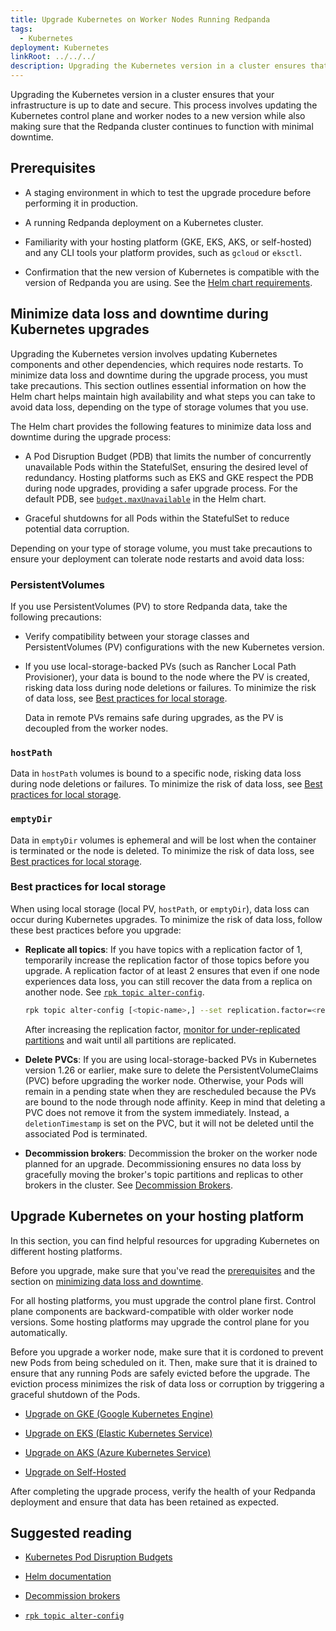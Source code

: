 ```yaml
---
title: Upgrade Kubernetes on Worker Nodes Running Redpanda
tags:
  - Kubernetes
deployment: Kubernetes
linkRoot: ../../../
description: Upgrading the Kubernetes version in a cluster ensures that your infrastructure is up to date and secure. This process involves updating the Kubernetes control plane and worker nodes to a new version while also making sure that the Redpanda cluster continues to function with minimal downtime.
---
```


<head>
    <meta name="title" content="Upgrade Kubernetes on Worker Nodes Running Redpanda | Redpanda Docs"/>
    <meta name="description" content="Upgrading the Kubernetes version in a cluster ensures that your infrastructure is up to date and secure. This process involves updating the Kubernetes control plane and worker nodes to a new version while also making sure that the Redpanda cluster continues to function with minimal downtime."/>
    <link rel="canonical" href="https://docs.redpanda.com/docs/manage/kubernetes/upgrade-kubernetes/" />
</head>

Upgrading the Kubernetes version in a cluster ensures that your infrastructure is up to date and secure. This process involves updating the Kubernetes control plane and worker nodes to a new version while also making sure that the Redpanda cluster continues to function with minimal downtime.

## Prerequisites

- A staging environment in which to test the upgrade procedure before performing it in production.

- A running Redpanda deployment on a Kubernetes cluster.

- Familiarity with your hosting platform (GKE, EKS, AKS, or self-hosted) and any CLI tools your platform provides, such as `gcloud` or `eksctl`.

- Confirmation that the new version of Kubernetes is compatible with the version of Redpanda you are using. See the [Helm chart requirements](../../../reference/redpanda-helm-spec#requirements).

## Minimize data loss and downtime during Kubernetes upgrades

Upgrading the Kubernetes version involves updating Kubernetes components and other dependencies, which requires node restarts. To minimize data loss and downtime during the upgrade process, you must take precautions. This section outlines essential information on how the Helm chart helps maintain high availability and what steps you can take to avoid data loss, depending on the type of storage volumes that you use.

The Helm chart provides the following features to minimize data loss and downtime during the upgrade process:

- A Pod Disruption Budget (PDB) that limits the number of concurrently unavailable Pods within the StatefulSet, ensuring the desired level of redundancy. Hosting platforms such as EKS and GKE respect the PDB during node upgrades, providing a safer upgrade process. For the default PDB, see [`budget.maxUnavailable`](../../../reference/redpanda-helm-spec#statefulsetbudgetmaxunavailable) in the Helm chart.

- Graceful shutdowns for all Pods within the StatefulSet to reduce potential data corruption.

Depending on your type of storage volume, you must take precautions to ensure your deployment can tolerate node restarts and avoid data loss:

### PersistentVolumes

If you use PersistentVolumes (PV) to store Redpanda data, take the following precautions:

- Verify compatibility between your storage classes and PersistentVolumes (PV) configurations with the new Kubernetes version.

- If you use local-storage-backed PVs (such as Rancher Local Path Provisioner), your data is bound to the node where the PV is created, risking data loss during node deletions or failures. To minimize the risk of data loss, see [Best practices for local storage](#best-practices-for-local-storage).

  Data in remote PVs remains safe during upgrades, as the PV is decoupled from the worker nodes.

### `hostPath`

Data in `hostPath` volumes is bound to a specific node, risking data loss during node deletions or failures. To minimize the risk of data loss, see [Best practices for local storage](#best-practices-for-local-storage).

### `emptyDir`

Data in `emptyDir` volumes is ephemeral and will be lost when the container is terminated or the node is deleted. To minimize the risk of data loss, see [Best practices for local storage](#best-practices-for-local-storage).

### Best practices for local storage

When using local storage (local PV, `hostPath`, or `emptyDir`), data loss can occur during Kubernetes upgrades. To minimize the risk of data loss, follow these best practices before you upgrade:


- **Replicate all topics**: If you have topics with a replication factor of 1, temporarily increase the replication factor of those topics before you upgrade. A replication factor of at least 2 ensures that even if one node experiences data loss, you can still recover the data from a replica on another node. See [`rpk topic alter-config`](../../../reference/rpk/rpk-topic/rpk-topic-alter-config).

  ```bash
  rpk topic alter-config [<topic-name>,] --set replication.factor=<replication-factor>
  ```

  After increasing the replication factor, [monitor for under-replicated partitions](../monitor#under-replicated-partitions) and wait until all partitions are replicated.

- **Delete PVCs**: If you are using local-storage-backed PVs in Kubernetes version 1.26 or earlier, make sure to delete the PersistentVolumeClaims (PVC) before upgrading the worker node. Otherwise, your Pods will remain in a pending state when they are rescheduled because the PVs are bound to the node through node affinity. Keep in mind that deleting a PVC does not remove it from the system immediately. Instead, a `deletionTimestamp` is set on the PVC, but it will not be deleted until the associated Pod is terminated.

- **Decommission brokers**: Decommission the broker on the worker node planned for an upgrade. Decommissioning ensures no data loss by gracefully moving the broker's topic partitions and replicas to other brokers in the cluster. See [Decommission Brokers](../decommission-brokers).

## Upgrade Kubernetes on your hosting platform

In this section, you can find helpful resources for upgrading Kubernetes on different hosting platforms.

Before you upgrade, make sure that you've read the [prerequisites](#prerequisites) and the section on [minimizing data loss and downtime](#minimize-data-loss-and-downtime-during-kubernetes-upgrades).

For all hosting platforms, you must upgrade the control plane first. Control plane components are backward-compatible with older worker node versions. Some hosting platforms may upgrade the control plane for you automatically.

Before you upgrade a worker node, make sure that it is cordoned to prevent new Pods from being scheduled on it. Then, make sure that it is drained to ensure that any running Pods are safely evicted before the upgrade. The eviction process minimizes the risk of data loss or corruption by triggering a graceful shutdown of the Pods.

- [Upgrade on GKE (Google Kubernetes Engine)](https://cloud.google.com/kubernetes-engine/docs/how-to/upgrading-a-cluster)

- [Upgrade on EKS (Elastic Kubernetes Service)](https://docs.aws.amazon.com/eks/latest/userguide/update-cluster.html)

- [Upgrade on AKS (Azure Kubernetes Service)](https://learn.microsoft.com/en-us/azure/aks/upgrade-cluster?tabs=azure-cli)

- [Upgrade on Self-Hosted](https://kubernetes.io/docs/tasks/administer-cluster/cluster-upgrade/)

After completing the upgrade process, verify the health of your Redpanda deployment and ensure that data has been retained as expected.

## Suggested reading

- [Kubernetes Pod Disruption Budgets](https://kubernetes.io/docs/concepts/workloads/pods/disruptions/)

- [Helm documentation](https://helm.sh/docs/)

- [Decommission brokers](../decommission-brokers)

- [`rpk topic alter-config`](../../../reference/rpk/rpk-topic/rpk-topic-alter-config)
